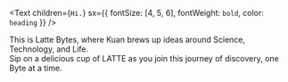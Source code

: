 <Text
  children={`Hi.`}
  sx={{ fontSize: [4, 5, 6], fontWeight: `bold`, color: `heading` }}
/>

This is Latte Bytes, where Kuan brews up ideas around Science, Technology, and Life. \
Sip on a delicious cup of LATTE as you join this journey of discovery, one Byte at a time.
